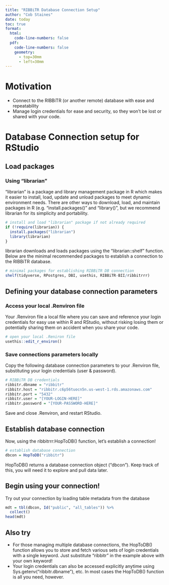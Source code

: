```yaml
---
title: "RIBBiTR Database Connection Setup"
author: "Cob Staines"
date: today
toc: true
format:
  html: 
    code-line-numbers: false
  pdf:
    code-line-numbers: false
    geometry: 
      - top=30mm
      - left=30mm
---
```


# Motivation

-   Connect to the RIBBiTR (or another remote) database with ease and repeatability
-   Manage login credentials for ease and security, so they won't be lost or shared with your code.

# Database Connection setup for RStudio

## Load packages

### Using "librarian"

"librarian" is a package and library management package in R which makes it easier to install, load, update and unload packages to meet dynamic environment needs. There are other ways to download, load, and maintain packages in R (e.g. "install.packages()" and "library()", but we recommend librarian for its simplicity and portability.

```r
# install and load "librarian" package if not already required
if (!require(librarian)) {
  install.packages("librarian")
  library(librarian)
}
```

librarian downloads and loads packages using the "librarian::shelf" function. Below are the minimal recommended packages to establish a connection to the RIBBiTR database.

```r
# minimal packages for establishing RIBBiTR DB connection
shelf(tidyverse, RPostgres, DBI, usethis, RIBBiTR-BII/ribbitrrr)
```

## Defining your database connection parameters

### Access your local .Renviron file
Your .Renviron file a local file where you can save and reference your login credentials for easy use within R and RStudio, without risking losing them or potentially sharing them on accident when you share your code.

```r
# open your local .Reniron file
usethis::edit_r_environ()
```

### Save connections parameters locally

Copy the following database connection parameters to your .Renviron file, substituting your login credentials (user & password).

```r
# RIBBiTR DB credentials
ribbitr.dbname = "ribbitr"
ribbitr.host = "ribbitr.c6p56tuocn5n.us-west-1.rds.amazonaws.com"
ribbitr.port = "5432"
ribbitr.user = "[YOUR-LOGIN-HERE]"
ribbitr.password = "[YOUR-PASSWORD-HERE]"
```

Save and close .Renviron, and restart RStudio.

## Establish database connection

Now, using the ribbitrrr:HopToDB() function, let's establish a connection!

```r
# establish database connection
dbcon = HopToDB("ribbitr")
```

HopToDB() returns a database connection object ("dbcon"). Keep track of this, you will need it to explore and pull data later.

## Begin using your connection!

Try out your connection by loading table metadata from the database

```r
mdt = tbl(dbcon, Id("public", "all_tables")) %>%
  collect()
head(mdt)
```

## Also try
- For those managing multiple database connections, the HopToDB() function allows you to store and fetch various sets of login credentials with a single keyword. Just substitute "ribbitr" in the example above with your own keyword!
- Your login credentials can also be accessed explicitly anytime using Sys.getenv("ribbitr.dbname"), etc. In most cases the HopToDB() function is all you need, however.
